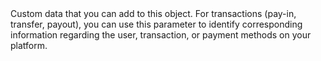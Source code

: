   

  
<ParamField body="Tag" type="string" >  
<MaxLength255Characters />     
Custom data that you can add to this object.  
For transactions (pay-in, transfer, payout), you can use this parameter to identify corresponding information regarding the user, transaction, or payment methods on your platform.   

<Expandable title="properties">  

</Expandable> 
</ParamField>
